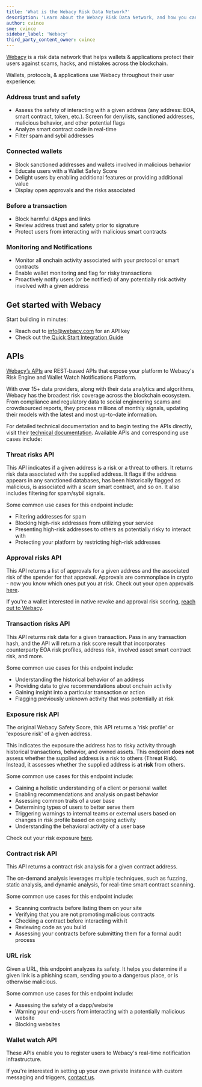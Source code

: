 ```yaml
---
title: 'What is the Webacy Risk Data Network?'
description: 'Learn about the Webacy Risk Data Network, and how you can use it in your products.'
author: cvince
sme: cvince
sidebar_label: 'Webacy'
third_party_content_owner: cvince
---
```


[Webacy](https://webacy.com/) is a risk data network that helps wallets & applications protect their users against scams, hacks, and mistakes across the
blockchain.

Wallets, protocols, & applications use Webacy throughout their user experience:

### Address trust and safety

- Assess the safety of interacting with a given address (any address: EOA, smart contract, token, etc.). Screen for denylists, sanctioned addresses, malicious
  behavior, and other potential flags
- Analyze smart contract code in real-time
- Filter spam and sybil addresses

### Connected wallets

- Block sanctioned addresses and wallets involved in malicious behavior
- Educate users with a Wallet Safety Score
- Delight users by enabling additional features or providing additional value
- Display open approvals and the risks associated

### Before a transaction

- Block harmful dApps and links
- Review address trust and safety prior to signature
- Protect users from interacting with malicious smart contracts

### Monitoring and Notifications

- Monitor all onchain activity associated with your protocol or smart contracts
- Enable wallet monitoring and flag for risky transactions
- Proactively notify users (or be notified) of any potentially risk activity involved with a given address

## Get started with Webacy

Start building in minutes:

- Reach out to info@webacy.com for an API key
- Check out the[ Quick Start Integration Guide](https://docs.webacy.com/api-embedded-safety/quick-start-integration-guide)

## APIs

[Webacy’s APIs](https://www.webacy.com/safetyscore) are REST-based APIs that expose your platform to Webacy's Risk Engine and Wallet Watch Notifications
Platform.

With over 15+ data providers, along with their data analytics and algorithms, Webacy has the broadest risk coverage across the blockchain ecosystem. From
compliance and regulatory data to social engineering scams and crowdsourced reports, they process millions of monthly signals, updating their models with the
latest and most up-to-date information.

For detailed technical documentation and to begin testing the APIs directly, visit their
[technical documentation](https://webacy.readme.io/reference/webacy-api-overview-pre-release). Available APIs and corresponding use cases include:

### Threat risks API

This API indicates if a given address is a risk or a threat to others. It returns risk data associated with the supplied address. It flags if the address
appears in any sanctioned databases, has been historically flagged as malicious, is associated with a scam smart contract, and so on. It also includes filtering
for spam/sybil signals.

Some common use cases for this endpoint include:

- Filtering addresses for spam
- Blocking high-risk addresses from utilizing your service
- Presenting high-risk addresses to others as potentially risky to interact with
- Protecting your platform by restricting high-risk addresses

### Approval risks API

This API returns a list of approvals for a given address and the associated risk of the spender for that approval. Approvals are commonplace in crypto - now you
know which ones put you at risk. Check out your open approvals [here](https://dapp.webacy.com/?mode=approvals).

If you're a wallet interested in native revoke and approval risk scoring, [reach out to Webacy](https://docs.webacy.com/other/contact-us).

### Transaction risks API

This API returns risk data for a given transaction. Pass in any transaction hash, and the API will return a risk score result that incorporates counterparty EOA
risk profiles, address risk, involved asset smart contract risk, and more.

Some common use cases for this endpoint include:

- Understanding the historical behavior of an address
- Providing data to give recommendations about onchain activity
- Gaining insight into a particular transaction or action
- Flagging previously unknown activity that was potentially at risk

### Exposure risk API

The original Webacy Safety Score, this API returns a 'risk profile' or 'exposure risk' of a given address.

This indicates the exposure the address has to risky activity through historical transactions, behavior, and owned assets. This endpoint **does not** assess
whether the supplied address is a risk to others (Threat Risk). Instead, it assesses whether the supplied address is **at risk** from others.

Some common use cases for this endpoint include:

- Gaining a holistic understanding of a client or personal wallet
- Enabling recommendations and analysis on past behavior
- Assessing common traits of a user base
- Determining types of users to better serve them
- Triggering warnings to internal teams or external users based on changes in risk profile based on ongoing activity
- Understanding the behavioral activity of a user base

Check out your risk exposure [here](https://dapp.webacy.com/risk-score).

### Contract risk API

This API returns a contract risk analysis for a given contract address.

The on-demand analysis leverages multiple techniques, such as fuzzing, static analysis, and dynamic analysis, for real-time smart contract scanning.

Some common use cases for this endpoint include:

- Scanning contracts before listing them on your site
- Verifying that you are not promoting malicious contracts
- Checking a contract before interacting with it
- Reviewing code as you build
- Assessing your contracts before submitting them for a formal audit process

### URL risk

Given a URL, this endpoint analyzes its safety. It helps you determine if a given link is a phishing scam, sending you to a dangerous place, or is otherwise
malicious.

Some common use cases for this endpoint include:

- Assessing the safety of a dapp/website
- Warning your end-users from interacting with a potentially malicious website
- Blocking websites

### Wallet watch API

These APIs enable you to register users to Webacy's real-time notification infrastructure.

If you're interested in setting up your own private instance with custom messaging and triggers, [contact us](https://docs.webacy.com/other/contact-us).
